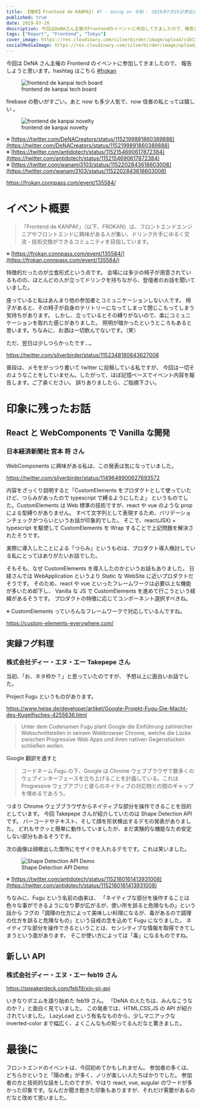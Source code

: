 ```yaml
---
title: 【増枠】Frontend de KANPAI! #7 - Going on 令和 - 2019年7月19日参加レポート
published: true
date: 2019-07-20
description: 今回はDeNAさん主催のFrontendのイベントに参加してきましたので、報告しようと思います。hashtagはこちら frokan イベント概要 「Frontend de KANPAI!」（以下、FROKAN）は、フロントエンドエンジニアやフロントエンドに興味がある人が集い、ドリンク片手にゆるく交流・技術交換ができるコミュニティを目指しています。
tags: ["Report", "Frontend", "Tokyo"]
cover_image: https://res.cloudinary.com/silverbirder/image/upload/v1613819448/silver-birder.github.io/blog/20190720095423.jpg
socialMediaImage: https://res.cloudinary.com/silverbirder/image/upload/v1613819448/silver-birder.github.io/blog/20190720095423.jpg
---
```


今回は DeNA さん主催の Frontend のイベントに参加してきましたので、
報告しようと思います。hashtag はこちら [#frokan](https://twitter.com/hashtag/frokan)

<figure title="frontend de kanpai tech board">
  <img
    alt="frontend de kanpai tech board"
    src="https://res.cloudinary.com/silverbirder/image/upload/v1614429379/silver-birder.github.io/blog/frontend_de_kanpai_tech_board.jpg"
  />
  <figcaption>frontend de kanpai tech board</figcaption>
</figure>

firebase の勢いがすごい。あと now も多少人気で、now 信者の私とっては嬉しい 。

<figure title="frontend de kanpai novelty">
  <img
    alt="frontend de kanpai novelty"
    src="https://res.cloudinary.com/silverbirder/image/upload/v1614429431/silver-birder.github.io/blog/frontend_de_kanpai_novelty.jpg"
  />
  <figcaption>frontend de kanpai novelty</figcaption>
</figure>

※ [https://twitter.com/DeNACreators/status/1152199891860389888](https://twitter.com/DeNACreators/status/1152199891860389888)  
※ [https://twitter.com/antidotech/status/1152154690617872384](https://twitter.com/antidotech/status/1152154690617872384)  
※ [https://twitter.com/wanami3103/status/1152202843618603008](https://twitter.com/wanami3103/status/1152202843618603008)

https://frokan.connpass.com/event/135584/

# イベント概要

> 「Frontend de KANPAI!」（以下、FROKAN）は、フロントエンドエンジニアやフロントエンドに興味がある人が集い、ドリンク片手にゆるく交流・技術交換ができるコミュニティを目指しています。

※ [https://frokan.connpass.com/event/135584/](https://frokan.connpass.com/event/135584/)

特徴的だったのが立食形式という点です。
会場には多少の椅子が用意されているものの、ほとんどの人が立ってドリンクを持ちながら、登壇者のお話を聞いていました。

座っていると私はあんまり他の参加者とコミュニケーションしない人です。
椅子があると、その椅子が自身のテリトリーになってしまって閉じこもってしまう気持ちがあります。
しかし、立っているとその縛りがないので、楽にコミュニケーションを取れた感じがありました。
照明が暗かったというところもあると思います。ちなみに、お酒は一切飲んでないです。（笑）

ただ、翌日は少しつらかったです...。

https://twitter.com/silverbirder/status/1152348180643627008

普段は、メモをがっつり書いて twitter に投稿している私ですが、
今回は一切そのようなことをしていません。したがって、ほぼ記憶ベースでイベント内容を報告します。ご了承ください。
誤りありましたら、ご指摘下さい。

# 印象に残ったお話

## React と WebComponents で Vanilla な開発

### 日本経済新聞社 宮本 将 さん

WebComponents に興味がある私は、この発表は気になっていました。

https://twitter.com/silverbirder/status/1149648900627693572

内容をざっくり説明すると「CustomElements をプロダクトとして使っていたけど、つらみがあったので typescript で縛るようにしたよ」
というものでした。CustomElements は Web 標準の技術ですが、react や vue のような prop による型縛りがありません。
すべて文字列として表現するため、バリデーションチェックがつらいというお話が印象的でした。
そこで、react(JSX) + typescript を駆使して CustomElements を Wrap することで上記問題を解決されたそうです。

実際に導入したことによる「つらみ」というものは、プロダクト導入検討している私にとってはありがたいお話でした。

そもそも、なぜ CustomElements を導入したのかというお話もありました。
日経さんでは WebApplication というより Static な WebSite に近いプロダクトだそうです。
そのため、react や vue といったフレームワークは必要以上な機能が多いため却下し、
Vanilla な JS で CustomElements を進めて行こうという経緯があるそうです。
プロダクトの特徴に応じてコンポーネント選択すべきね。

※ CustomElements っていろんなフレームワークで対応しているんですね。

https://custom-elements-everywhere.com/

## 実録フグ料理

### 株式会社ディー・エヌ・エー Takepepe さん

当初、「お、ネタ枠か？」と思っていたのですが、
予想以上に面白いお話でした。

Project Fugu というものがあります。

https://www.heise.de/developer/artikel/Google-Projekt-Fugu-Die-Macht-des-Kugelfisches-4255636.html

> Unter dem Codenamen Fugu plant Google die Einführung zahlreicher Webschnittstellen in seinem Webbrowser Chrome, welche die Lücke zwischen Progressive Web Apps und ihren nativen Gegenstücken schließen wollen.

Google 翻訳を通すと

> コードネーム Fugu の下、Google は Chrome ウェブブラウザで数多くのウェブインターフェースを立ち上げることを計画している。これは Progressive ウェブアプリと彼らのネイティブの対応物との間のギャップを埋めるであろう。

つまり Chrome ウェブブラウザからネイティブな部分を操作できることを目的としています。
今回 Takepepe さんが紹介していたのは Shape Detection API です。
バーコードやテキスト、そして顔を形状検出するデモの発表がありました。
どれもサクッと簡単に動作していましたが、まだ実験的な機能なため安定しない部分もあるそうです。

次の画像は顔検出した箇所にモザイクを入れるデモです。これは笑いました。

<figure title="Shape Detection API Demo">
  <img
    alt="Shape Detection API Demo"
    src="https://res.cloudinary.com/silverbirder/image/upload/v1614429340/silver-birder.github.io/blog/Shape_Detection_API_Demo.jpg"
  />
  <figcaption>Shape Detection API Demo</figcaption>
</figure>

※ [https://twitter.com/antidotech/status/1152180161413931008](https://twitter.com/antidotech/status/1152180161413931008)

ちなみに、Fugu という名前の由来は、
「ネイティブな部分を操作することは色々な事ができるようになり夢が広がるが、使い所を誤ると危険なもの」という話から
フグの「調理の仕方によって美味しい料理になるが、毒があるので調理の仕方を誤ると危険なもの」という自戒の念を込めて Fugu になりました。
ネイティブな部分を操作できるということは、センシティブな情報を取得できてしまうという面があります。
そこが使い方によっては「毒」になるものですね。

## 新しい API

### 株式会社ディー・エヌ・エー feb19 さん

https://speakerdeck.com/feb19/xin-sii-api

いきなりポエムを語り始めた feb19 さん。
「DeNA の人たちは、みんなこうなのか？」と面白く見ていました。
この発表では、HTML,CSS,JS の API が紹介されていました。
LazyLoad という有名なものから、少しマニアックな inverted-color まで幅広く、よくこんなもの知ってるんだなと驚きました。

# 最後に

フロントエンドのイベントは、今回初めてかもしれません。 参加者の多くは、どちらかというと「陽の者」が多く、ノリが楽しい人たちばかりでした。 参加者の方と技術的な話をしたのですが、やはり react, vue, augular のワードが多かった印象です。なんだか聞き飽きた印象もありますが、それだけ需要があるのだなと改めて思いました。
